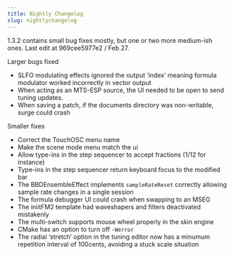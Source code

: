 ```yaml
---
title: Nightly Changelog
slug: nightlychangelog
---
```


1.3.2 contains small bug fixes mostly, but one or two more medium-ish ones. Last edit at
969cee5977e2 / Feb 27.

Larger bugs fixed

-   SLFO modulating effects ignored the output ‘index’ meaning formula modulator worked incorrectly in vector output
-   When acting as an MTS-ESP source, the UI needed to be open to send tuning updates.
-   When saving a patch, if the documents directory was non-writable, surge could crash

Smaller fixes

-   Correct the TouchOSC menu name
-   Make the scene mode menu match the ui
-   Allow type-ins in the step sequencer to accept fractions (1/12 for instance)
-   Type-ins in the step sequencer return keyboard focus to the modified bar
-   The BBDEnsembleEffect implements `sampleRateReset` correctly allowing sample rate changes in a single session
-   The formula debugger UI could crash when swapping to an MSEG
-   The iniitFM2 template had waveshapers and filters deactivated mistakenly
-   The multi-switch supports mouse wheel properly in the skin engine
-   CMake has an option to turn off `-Werror`
-   The radial ‘stretch’ option in the tuning editor now has a minumum repetition interval of 100cents, avoiding a stuck scale situation
